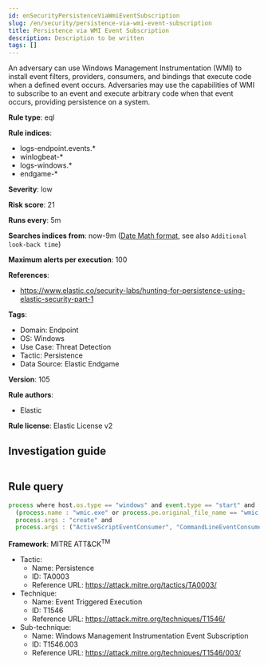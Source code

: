 ```yaml
---
id: enSecurityPersistenceViaWmiEventSubscription
slug: /en/security/persistence-via-wmi-event-subscription
title: Persistence via WMI Event Subscription
description: Description to be written
tags: []
---
```


<div id="persistence-via-wmi-event-subscription"></div>

An adversary can use Windows Management Instrumentation (WMI) to install event filters, providers, consumers, and bindings that execute code when a defined event occurs. Adversaries may use the capabilities of WMI to subscribe to an event and execute arbitrary code when that event occurs, providing persistence on a system.

**Rule type**: eql

**Rule indices**: 

* logs-endpoint.events.*
* winlogbeat-*
* logs-windows.*
* endgame-*

**Severity**: low

**Risk score**: 21

**Runs every**: 5m

**Searches indices from**: now-9m ([Date Math format](((ref))/common-options.html#date-math), see also <DocLink id="enSecurityRulesUiCreate" section="set-the-rules-schedule">`Additional look-back time`</DocLink>)

**Maximum alerts per execution**: 100

**References**: 

* https://www.elastic.co/security-labs/hunting-for-persistence-using-elastic-security-part-1

**Tags**: 

* Domain: Endpoint
* OS: Windows
* Use Case: Threat Detection
* Tactic: Persistence
* Data Source: Elastic Endgame

**Version**: 105

**Rule authors**: 

* Elastic

**Rule license**: Elastic License v2

## Investigation guide

```markdown

```

## Rule query

```js
process where host.os.type == "windows" and event.type == "start" and
  (process.name : "wmic.exe" or process.pe.original_file_name == "wmic.exe") and
  process.args : "create" and
  process.args : ("ActiveScriptEventConsumer", "CommandLineEventConsumer")

```

**Framework**: MITRE ATT&CK<sup>TM</sup>

* Tactic:
    * Name: Persistence
    * ID: TA0003
    * Reference URL: https://attack.mitre.org/tactics/TA0003/
* Technique:
    * Name: Event Triggered Execution
    * ID: T1546
    * Reference URL: https://attack.mitre.org/techniques/T1546/
* Sub-technique:
    * Name: Windows Management Instrumentation Event Subscription
    * ID: T1546.003
    * Reference URL: https://attack.mitre.org/techniques/T1546/003/

